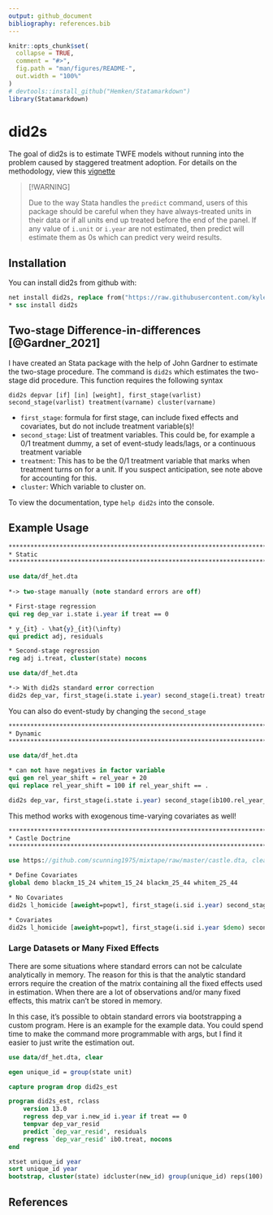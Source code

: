 ```yaml
---
output: github_document
bibliography: references.bib
---
```


```r
knitr::opts_chunk$set(
  collapse = TRUE,
  comment = "#>",
  fig.path = "man/figures/README-",
  out.width = "100%"
)
# devtools::install_github("Hemken/Statamarkdown")
library(Statamarkdown)
```

# did2s

<!-- badges: start -->
<!-- badges: end -->

The goal of did2s is to estimate TWFE models without running into the problem caused by staggered treatment adoption. For details on the methodology, view this [vignette](http://kylebutts.com/did2s/articles/Two-Stage-Difference-in-Differences.html)

> [!WARNING]
>
> Due to the way Stata handles the `predict` command, users of this package should be careful when 
> they have always-treated units in their data or if all units end up treated before the end 
> of the panel. 
> If any value of `i.unit` or `i.year` are not estimated, then predict will estimate them as 0s
> which can predict very weird results. 

## Installation

You can install did2s from github with:

```stata
net install did2s, replace from("https://raw.githubusercontent.com/kylebutts/did2s_stata/main/ado/")
* ssc install did2s
```

## Two-stage Difference-in-differences [@Gardner_2021]

I have created an Stata package with the help of John Gardner to estimate the two-stage procedure. The command is `did2s` which estimates the two-stage did procedure. This function requires the following syntax

`did2s depvar [if] [in] [weight], first_stage(varlist) second_stage(varlist) treatment(varname) cluster(varname)`

- `first_stage`: formula for first stage, can include fixed effects and covariates, but do not include treatment variable(s)!
- `second_stage`: List of treatment variables. This could be, for example a 0/1 treatment dummy, a set of event-study leads/lags, or a continuous treatment variable
- `treatment`: This has to be the 0/1 treatment variable that marks when treatment turns on for a unit. If you suspect anticipation, see note above for accounting for this.
- `cluster`: Which variable to cluster on.


To view the documentation, type `help did2s` into the console.

## Example Usage


```stata
********************************************************************************
* Static
********************************************************************************

use data/df_het.dta
	
*-> two-stage manually (note standard errors are off)

* First-stage regression 
qui reg dep_var i.state i.year if treat == 0

* y_{it} - \hat{y}_{it}(\infty)
qui predict adj, residuals

* Second-stage regression
reg adj i.treat, cluster(state) nocons
```

```stata

use data/df_het.dta

*-> With did2s standard error correction	
did2s dep_var, first_stage(i.state i.year) second_stage(i.treat) treatment(treat) cluster(state)
```

You can also do event-study by changing the `second_stage`

```stata
********************************************************************************
* Dynamic
********************************************************************************

use data/df_het.dta

* can not have negatives in factor variable
qui gen rel_year_shift = rel_year + 20
qui replace rel_year_shift = 100 if rel_year_shift == .

did2s dep_var, first_stage(i.state i.year) second_stage(ib100.rel_year_shift) treatment(treat) cluster(state)
```


This method works with exogenous time-varying covariates as well!

```stata
********************************************************************************
* Castle Doctrine
********************************************************************************

use https://github.com/scunning1975/mixtape/raw/master/castle.dta, clear

* Define Covariates
global demo blackm_15_24 whitem_15_24 blackm_25_44 whitem_25_44

* No Covariates
did2s l_homicide [aweight=popwt], first_stage(i.sid i.year) second_stage(i.post) treatment(post) cluster(sid)

* Covariates
did2s l_homicide [aweight=popwt], first_stage(i.sid i.year $demo) second_stage(i.post) treatment(post) cluster(sid)
```


### Large Datasets or Many Fixed Effects

There are some situations where standard errors can not be calculate analytically in memory. The reason for this is that the analytic standard errors require the creation of the matrix containing all the fixed effects used in estimation. When there are a lot of observations and/or many fixed effects, this matrix can't be stored in memory.

In this case, it's possible to obtain standard errors via bootstrapping a custom program. Here is an example for the example data. You could spend time to make the command more programmable with args, but I find it easier to just write the estimation out.

```stata
use data/df_het.dta, clear

egen unique_id = group(state unit)

capture program drop did2s_est

program did2s_est, rclass
	version 13.0
	regress dep_var i.new_id i.year if treat == 0
	tempvar dep_var_resid
	predict `dep_var_resid', residuals
	regress `dep_var_resid' ib0.treat, nocons
end

xtset unique_id year
sort unique_id year
bootstrap, cluster(state) idcluster(new_id) group(unique_id) reps(100): did2s_est
```


## References

